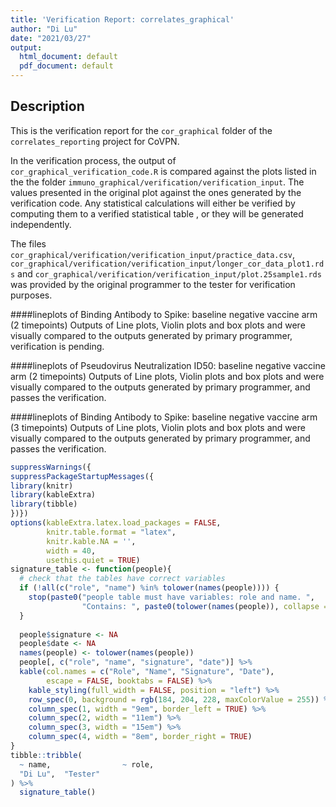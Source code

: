 ```yaml
---
title: 'Verification Report: correlates_graphical'
author: "Di Lu"
date: "2021/03/27"
output:
  html_document: default
  pdf_document: default
---
```


## Description

This is the verification report for the `cor_graphical` folder of the `correlates_reporting` project for CoVPN. 

In the verification process, the output of `cor_graphical_verification_code.R` is compared against the plots listed in the the folder `immuno_graphical/verification/verification_input`. The values presented in the original plot against the ones generated by the verification code. Any statistical calculations will either be verified by computing them to a verified statistical table , or they will be generated independently.

The files `cor_graphical/verification/verification_input/practice_data.csv`, `cor_graphical/verification/verification_input/longer_cor_data_plot1.rds` and 
`cor_graphical/verification/verification_input/plot.25sample1.rds` was provided by the original programmer to the tester for verification purposes.

####lineplots of Binding Antibody to Spike: baseline negative vaccine arm (2 timepoints)
Outputs of Line plots, Violin plots and box plots and were visually compared to the outputs generated by primary programmer, verification is pending.

####lineplots of Pseudovirus Neutralization ID50: baseline negative vaccine arm (2 timepoints)
Outputs of Line plots, Violin plots and box plots and were visually compared to the outputs generated by primary programmer, and passes the verification.

####lineplots of Binding Antibody to Spike: baseline negative vaccine arm (3 timepoints)
Outputs of Line plots, Violin plots and box plots and were visually compared to the outputs generated by primary programmer, and passes the verification.


```r
suppressWarnings({
suppressPackageStartupMessages({
library(knitr)
library(kableExtra)
library(tibble)
})})
options(kableExtra.latex.load_packages = FALSE, 
        knitr.table.format = "latex",
        knitr.kable.NA = '',
        width = 40,
        usethis.quiet = TRUE)
signature_table <- function(people){
  # check that the tables have correct variables
  if (!all(c("role", "name") %in% tolower(names(people)))) {
    stop(paste0("people table must have variables: role and name. ",
                "Contains: ", paste0(tolower(names(people)), collapse = ", ")))
  }
  
  people$signature <- NA
  people$date <- NA
  names(people) <- tolower(names(people))
  people[, c("role", "name", "signature", "date")] %>% 
  kable(col.names = c("Role", "Name", "Signature", "Date"),
        escape = FALSE, booktabs = FALSE) %>% 
    kable_styling(full_width = FALSE, position = "left") %>% 
    row_spec(0, background = rgb(184, 204, 228, maxColorValue = 255)) %>% 
    column_spec(1, width = "9em", border_left = TRUE) %>% 
    column_spec(2, width = "11em") %>% 
    column_spec(3, width = "15em") %>% 
    column_spec(4, width = "8em", border_right = TRUE)
}
tibble::tribble(
  ~ name,                ~ role,
  "Di Lu",  "Tester"
) %>% 
  signature_table()
```